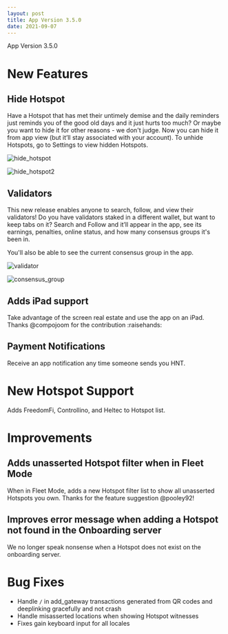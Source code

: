 ```yaml
---
layout: post
title: App Version 3.5.0
date: 2021-09-07
---
```


App Version 3.5.0

# New Features

## Hide Hotspot

Have a Hotspot that has met their untimely demise and the daily reminders just reminds you of the
good old days and it just hurts too much? Or maybe you want to hide it for other reasons - we don't
judge. Now you can hide it from app view (but it’ll stay associated with your account). To unhide
Hotspots, go to Settings to view hidden Hotspots.

<!--truncate-->

![hide_hotspot](./hide_hotspot.png)

![hide_hotspot2](./hide_hotspot2.png)

## Validators

This new release enables anyone to search, follow, and view their validators! Do you have validators
staked in a different wallet, but want to keep tabs on it? Search and Follow and it’ll appear in the
app, see its earnings, penalties, online status, and how many consensus groups it's been in.

You'll also be able to see the current consensus group in the app.

![validator](./validator.png)

![consensus_group](./consensus_group.png)

## Adds iPad support

Take advantage of the screen real estate and use the app on an iPad. Thanks @compojoom for the
contribution :raisehands:

## Payment Notifications

Receive an app notification any time someone sends you HNT.

# New Hotspot Support

Adds FreedomFi, Controllino, and Heltec to Hotspot list.

# Improvements

## Adds unasserted Hotspot filter when in Fleet Mode

When in Fleet Mode, adds a new Hotspot filter list to show all unasserted Hotspots you own. Thanks
for the feature suggestion @pooley92!

## Improves error message when adding a Hotspot not found in the Onboarding server

We no longer speak nonsense when a Hotspot does not exist on the onboarding server.

# Bug Fixes

- Handle `/` in add_gateway transactions generated from QR codes and deeplinking gracefully and not
  crash
- Handle misasserted locations when showing Hotspot witnesses
- Fixes gain keyboard input for all locales
